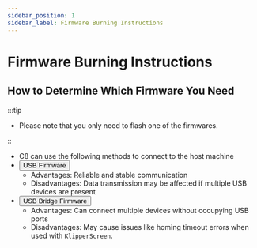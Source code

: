 ```yaml
---
sidebar_position: 1
sidebar_label: Firmware Burning Instructions
---
```


# Firmware Burning Instructions

## How to Determine Which Firmware You Need

:::tip

* Please note that you only need to flash one of the firmwares.

::

* C8 can use the following methods to connect to the host machine
* <Button variant="contained" disableElevation href="./usb">USB Firmware</Button>
    * Advantages: Reliable and stable communication
    * Disadvantages: Data transmission may be affected if multiple USB devices are present
* <Button variant="contained" disableElevation href="./can">USB Bridge Firmware</Button>
    * Advantages: Can connect multiple devices without occupying USB ports
    * Disadvantages: May cause issues like homing timeout errors when used with `KlipperScreen`.

